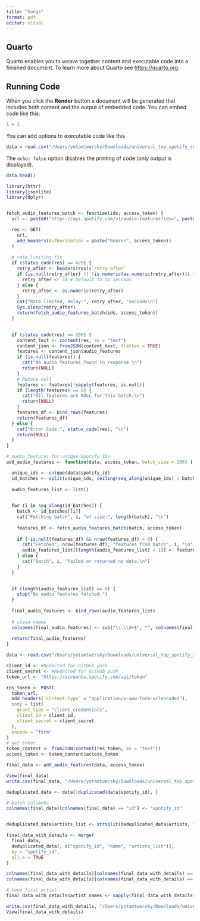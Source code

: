 ```yaml
---
title: "Songs"
format: pdf
editor: visual
---
```


## Quarto

Quarto enables you to weave together content and executable code into a finished document. To learn more about Quarto see <https://quarto.org>.

## Running Code

When you click the **Render** button a document will be generated that includes both content and the output of embedded code. You can embed code like this:

```r
1 + 1
```

You can add options to executable code like this

```r
data = read.csv("/Users/yotamtwersky/Downloads/universal_top_spotify_songs.csv", header = TRUE)
```

The `echo: false` option disables the printing of code (only output is displayed).

```r
data.head()
```

```r
library(httr)
library(jsonlite)
library(dplyr)


fetch_audio_features_batch <- function(ids, access_token) {
  url <- paste0("https://api.spotify.com/v1/audio-features?ids=", paste(ids, collapse = ","))

  res <- GET(
    url,
    add_headers(Authorization = paste("Bearer", access_token))
  )
  
  # rate limiting fix
  if (status_code(res) == 429) {
    retry_after <- headers(res)$`retry-after`
    if (is.null(retry_after) || !is.numeric(as.numeric(retry_after))) {
      retry_after <- 31 # Default to 31 seconds
    } else {
      retry_after <- as.numeric(retry_after)
    }
    cat("Rate limited, delay:", retry_after, "seconds\n")
    Sys.sleep(retry_after)
    return(fetch_audio_features_batch(ids, access_token))
  }
  

  if (status_code(res) == 200) {
    content_text <- content(res, as = "text")
    content_json <- fromJSON(content_text, flatten = TRUE)
    features <- content_json$audio_features
    if (is.null(features)) {
      cat("No audio features found in response.\n")
      return(NULL)
    }
    # Remove null
    features <- features[!sapply(features, is.null)]
    if (length(features) == 0) {
      cat("All features are NULL for this batch.\n")
      return(NULL)
    }
    features_df <- bind_rows(features)
    return(features_df)
  } else {
    cat("Error Code:", status_code(res), "\n")
    return(NULL)
  }
}

# audio features for unique Spotify IDs
add_audio_features <- function(data, access_token, batch_size = 100) {

  unique_ids <- unique(data$spotify_id)
  id_batches <- split(unique_ids, ceiling(seq_along(unique_ids) / batch_size))
  
  audio_features_list <- list()
  

  for (i in seq_along(id_batches)) {
    batch <- id_batches[[i]]
    cat("Fetching batch", i, "of size:", length(batch), "\n")
    
    features_df <- fetch_audio_features_batch(batch, access_token)
    
    if (!is.null(features_df) && nrow(features_df) > 0) {
      cat("Fetched", nrow(features_df), "features from batch", i, "\n")
      audio_features_list[[length(audio_features_list) + 1]] <- features_df
    } else {
      cat("Batch", i, "failed or returned no data.\n")
    }
  }
  

  if (length(audio_features_list) == 0) {
    stop("No audio features fetched.")
  }
  
  final_audio_features <- bind_rows(audio_features_list)
  
  # clean names
  colnames(final_audio_features) <- sub("\\.\\d+$", "", colnames(final_audio_features))
  
  return(final_audio_features)
}

data <- read.csv("/Users/yotamtwersky/Downloads/universal_top_spotify_songs.csv", header = TRUE)

client_id <- #Redacted for GitHub push
client_secret <- #Redacted for GitHub push
token_url <- "https://accounts.spotify.com/api/token"

res_token <- POST(
  token_url,
  add_headers(`Content-Type` = "application/x-www-form-urlencoded"),
  body = list(
    grant_type = "client_credentials",
    client_id = client_id,
    client_secret = client_secret
  ),
  encode = "form"
)
# get token
token_content <- fromJSON(content(res_token, as = "text"))
access_token <- token_content$access_token

final_data <- add_audio_features(data, access_token)

View(final_data)
write.csv(final_data, "/Users/yotamtwersky/Downloads/universal_top_spotify_songs_with_features.csv", row.names = FALSE)


```

```r
deduplicated_data <- data[!duplicated(data$spotify_id), ]

# match columnbs
colnames(final_data)[colnames(final_data) == "id"] <- "spotify_id"


deduplicated_data$artists_list <- strsplit(deduplicated_data$artists, ", ")

final_data_with_details <- merge(
  final_data,
  deduplicated_data[, c("spotify_id", "name", "artists_list")],
  by = "spotify_id",
  all.x = TRUE
)

colnames(final_data_with_details)[colnames(final_data_with_details) == "name"] <- "track_name"
colnames(final_data_with_details)[colnames(final_data_with_details) == "artists_list"] <- "artist_names"

# keep first artist
final_data_with_details$artist_names <- sapply(final_data_with_details$artist_names, function(x) x[1])

write.csv(final_data_with_details, "/Users/yotamtwersky/Downloads/universal_top_spotify_songs_with_details.csv", row.names = FALSE)
View(final_data_with_details)


```
